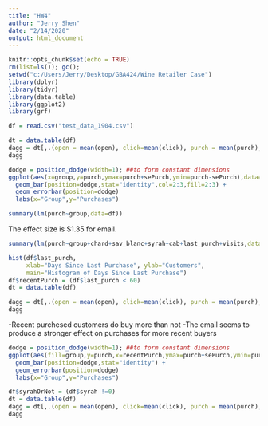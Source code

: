 ---
title: "HW4"
author: "Jerry Shen"
date: "2/14/2020"
output: html_document
---

```{r setup, include=FALSE}
knitr::opts_chunk$set(echo = TRUE)
rm(list=ls()); gc();
setwd("c:/Users/Jerry/Desktop/GBA424/Wine Retailer Case")
library(dplyr)
library(tidyr)
library(data.table)
library(ggplot2)
library(grf)

df = read.csv("test_data_1904.csv")
```

```{r }
dt = data.table(df)
dagg = dt[,.(open = mean(open), click=mean(click), purch = mean(purch),seOpen = sd(open)/sqrt(.N), seClick=sd(click)/sqrt(.N), sePurch = sd(purch)/sqrt(.N),.N),by = .(group)]
dagg
```

```{r}
dodge = position_dodge(width=1); ##to form constant dimensions
ggplot(aes(x=group,y=purch,ymax=purch+sePurch,ymin=purch-sePurch),data=dagg)+
  geom_bar(position=dodge,stat="identity",col=2:3,fill=2:3) + 
  geom_errorbar(position=dodge)
  labs(x="Group",y="Purchases")
```
```{r Question A}
summary(lm(purch~group,data=df))
```
The effect size is $1.35 for email. 

```{r}
summary(lm(purch~group+chard+sav_blanc+syrah+cab+last_purch+visits,data=df))
```

```{r}
hist(df$last_purch, 
     xlab="Days Since Last Purchase", ylab="Customers", 
     main="Histogram of Days Since Last Purchase")
df$recentPurch = (df$last_purch < 60)
dt = data.table(df)
```

```{r Slicing and Dicing: recent buyers versus aged customers}
dagg = dt[,.(open = mean(open), click=mean(click), purch = mean(purch),seOpen = sd(open)/sqrt(.N), seClick=sd(click)/sqrt(.N), sePurch = sd(purch)/sqrt(.N),.N),by = .(group,recentPurch)]
dagg
```
-Recent purchesed customers do buy more than not
-The email seems to produce a stronger effect on purchases for more recent buyers

```{r, echo=FALSE, warning=FALSE}
dodge = position_dodge(width=1); ##to form constant dimensions
ggplot(aes(fill=group,y=purch,x=recentPurch,ymax=purch+sePurch,ymin=purch-sePurch),data=dagg)+
  geom_bar(position=dodge,stat="identity") + 
  geom_errorbar(position=dodge)
  labs(x="Group",y="Purchases")
``` 

```{r Slicing and Dicing: syrah}
df$syrahOrNot = (df$syrah !=0)
dt = data.table(df)
dagg = dt[,.(open = mean(open), click=mean(click), purch = mean(purch),seOpen = sd(open)/sqrt(.N), seClick=sd(click)/sqrt(.N), sePurch = sd(purch)/sqrt(.N),.N),by = .(group,syrahOrNot)]
dagg
```

